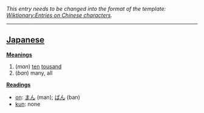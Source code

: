 ''This entry needs to be changed into the format of the template: [[Wiktionary:Entries on Chinese characters]].''
----

== [[Japanese]] ==

'''[[Meaning]]s'''
#(''man'') [[ten]] [[tousand]]
#(''ban'') many, all

'''[[Reading]]s'''
*[[on]]: [[まん]] (man); [[ばん]] (ban)
*[[kun]]: none